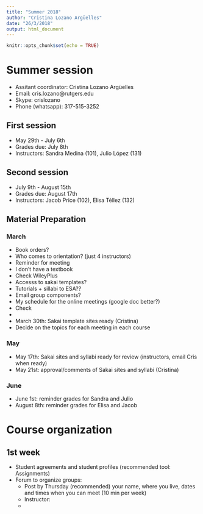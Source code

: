 ```yaml
---
title: "Summer 2018"
author: "Cristina Lozano Argüelles"
date: "26/3/2018"
output: html_document
---
```


```r
knitr::opts_chunk$set(echo = TRUE)
```

# Summer session

- Assitant coordinator: Cristina Lozano Argüelles
- Email: cris.lozano@rutgers.edu
- Skype: crislozano
- Phone (whatsapp): 317-515-3252

## First session

- May 29th - July 6th
- Grades due: July 8th
- Instructors: Sandra Medina (101), Julio López (131)


## Second session

- July 9th - August 15th
- Grades due: August 17th
- Instructors: Jacob Price (102), Elisa Téllez (132)


## Material Preparation


### March

- Book orders?
- Who comes to orientation? (just 4 instructors)
- Reminder for meeting
- I don't have a textbook
- Check WileyPlus
- Accesss to sakai templates?
- Tutorials + sillabi to ESA??
- Email group components? 
- My schedule for the online meetings (google doc better?)
- Check 
- 
- March 30th: Sakai template sites ready (Cristina)
- Decide on the topics for each meeting in each course




### May

- May 17th: Sakai sites and syllabi ready for review (instructors, email Cris when ready)
- May 21st: approval/comments of Sakai sites and syllabi (Cristina)


### June

- June 1st: reminder grades for Sandra and Julio
- August 8th: reminder grades for Elisa and Jacob


# Course organization

## 1st week

- Student agreements and student profiles (recommended tool: Assignments)
- Forum to organize groups:
    - Post by Thursday (recommended) your name, where you live, dates and times when you can meet (10 min per week)
    - Instructor: 
    - 


